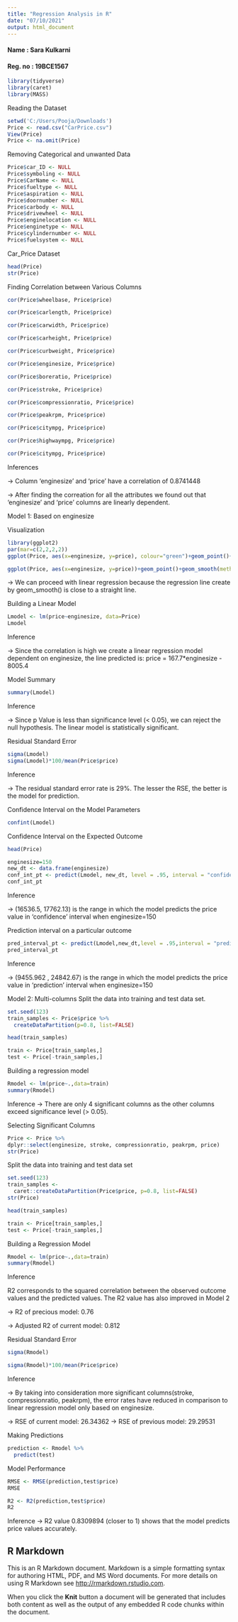 ```yaml
---
title: "Regression Analysis in R"
date: "07/10/2021"
output: html_document
---
```

#### Name : Sara Kulkarni
#### Reg. no : 19BCE1567


```r
library(tidyverse)
library(caret)
library(MASS)
```

Reading the Dataset

```r
setwd('C:/Users/Pooja/Downloads')
Price <- read.csv("CarPrice.csv")
View(Price)
Price <- na.omit(Price)
```

Removing Categorical and unwanted Data

```r
Price$car_ID <- NULL
Price$symboling <- NULL
Price$CarName <- NULL
Price$fueltype <- NULL
Price$aspiration <- NULL
Price$doornumber <- NULL
Price$carbody <- NULL
Price$drivewheel <- NULL
Price$enginelocation <- NULL
Price$enginetype <- NULL
Price$cylindernumber <- NULL
Price$fuelsystem <- NULL  

```

Car_Price Dataset

```r
head(Price)
str(Price)
```

Finding Correlation between Various Columns

```r
cor(Price$wheelbase, Price$price)

cor(Price$carlength, Price$price)

cor(Price$carwidth, Price$price)

cor(Price$carheight, Price$price)

cor(Price$curbweight, Price$price)

cor(Price$enginesize, Price$price)

cor(Price$boreratio, Price$price)

cor(Price$stroke, Price$price)

cor(Price$compressionratio, Price$price)

cor(Price$peakrpm, Price$price)

cor(Price$citympg, Price$price)

cor(Price$highwaympg, Price$price)

cor(Price$citympg, Price$price)
```
Inferences

-> Column ‘enginesize’ and ‘price’ have a correlation of 0.8741448

-> After finding the correation for all the attributes we found out that ‘enginesize’ and ‘price’ columns are linearly dependent.


Model 1: Based on enginesize

Visualization


```r
library(ggplot2)
par(mar=c(2,2,2,2))
ggplot(Price, aes(x=enginesize, y=price), colour="green")+geom_point()+geom_smooth()

```

```r
ggplot(Price, aes(x=enginesize, y=price))+geom_point()+geom_smooth(method='lm',se=FALSE)

```

-> We can proceed with linear regression because the regression line create by geom_smooth() is close to a straight line.

Building a Linear Model

```r
Lmodel <- lm(price~enginesize, data=Price)
Lmodel
```

Inference

-> Since the correlation is high we create a linear regression model dependent on enginesize, the line predicted is: price = 167.7*enginesize - 8005.4

Model Summary

```r
summary(Lmodel)
```

Inference

-> Since p Value is less than significance level (< 0.05), we can reject the null hypothesis. The linear model is statistically significant.

Residual Standard Error

```r
sigma(Lmodel)
sigma(Lmodel)*100/mean(Price$price)
```

Inference

-> The residual standard error rate is 29%. The lesser the RSE, the better is the model for prediction.

Confidence Interval on the Model Parameters

```r
confint(Lmodel)
```

Confidence Interval on the Expected Outcome

```r
head(Price)
```

```r
enginesize=150
new_dt <- data.frame(enginesize)
conf_int_pt <- predict(Lmodel, new_dt, level = .95, interval = "confidence")
conf_int_pt
```

Inference

-> (16536.5, 17762.13) is the range in which the model predicts the price value in ‘confidence’ interval when enginesize=150

Prediction interval on a particular outcome
```r
pred_interval_pt <- predict(Lmodel,new_dt,level = .95,interval = "prediction")
pred_interval_pt
```

Inference

-> (9455.962 , 24842.67) is the range in which the model predicts the price value in ‘prediction’ interval when enginesize=150

Model 2: Multi-columns
Split the data into training and test data set.

```r
set.seed(123)
train_samples <- Price$price %>%
  createDataPartition(p=0.8, list=FALSE)

head(train_samples)
```

```r
train <- Price[train_samples,]
test <- Price[-train_samples,]

```

Building a regression model

```r
Rmodel <- lm(price~.,data=train)
summary(Rmodel)
```
Inference -> There are only 4 significant columns as the other columns exceed significance level (> 0.05).

Selecting Significant Columns

```r
Price <- Price %>%
dplyr::select(enginesize, stroke, compressionratio, peakrpm, price)
str(Price)
```

Split the data into training and test data set

```r
set.seed(123)
train_samples <-
  caret::createDataPartition(Price$price, p=0.8, list=FALSE)
str(Price)
```

```r
head(train_samples)
```


```r
train <- Price[train_samples,]
test <- Price[-train_samples,]
```

Building a Regression Model
```r
Rmodel <- lm(price~.,data=train)
summary(Rmodel)

```

Inference

R2 corresponds to the squared correlation between the observed outcome values and the predicted values. The R2 value has also improved in Model 2

-> R2 of precious model: 0.76

-> Adjusted R2 of current model: 0.812

Residual Standard Error
```r
sigma(Rmodel)

sigma(Rmodel)*100/mean(Price$price)
```

Inference

-> By taking into consideration more significant columns(stroke, compressionratio, peakrpm), the error rates have reduced in comparison to linear regression model only based on enginesize.

-> RSE of current model: 26.34362
-> RSE of previous model: 29.29531


Making Predictions
```r
prediction <- Rmodel %>%
  predict(test)
```

Model Performance

```r
RMSE <- RMSE(prediction,test$price)
RMSE
```

```r
R2 <- R2(prediction,test$price)
R2

```

Inference -> R2 value 0.8309894 (closer to 1) shows that the model predicts price values accurately.

## R Markdown

This is an R Markdown document. Markdown is a simple formatting syntax for authoring HTML, PDF, and MS Word documents. For more details on using R Markdown see <http://rmarkdown.rstudio.com>.

When you click the **Knit** button a document will be generated that includes both content as well as the output of any embedded R code chunks within the document.
